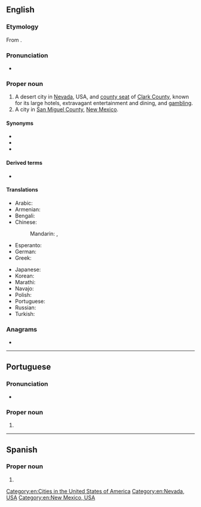 ==English==
{{wikipedia}}

===Etymology===
From {{etyl|es|en}} {{m|es|las}} {{m|es|vegas||the fertile meadows}}.

===Pronunciation===
* {{IPA|lang=en|/lɑs ˈveɪɡəs/}}

===Proper noun===
{{en-proper noun|head=Las Vegas}}

# A desert city in [[Nevada]], USA, and [[county seat]] of [[Clark County]], known for its large hotels, extravagant entertainment and dining, and [[gambling]].
# A city in [[San Miguel County]], [[New Mexico]].

====Synonyms====
* {{l|en|Vegas}}
* {{l|en|Sin City}}
* {{l|en|The Strip}}

====Derived terms====
* {{l|en|Las Vegan}}

====Translations====
{{trans-top|city}}
* Arabic: {{t|ar|لَاس فِيغَاس|m|tr=las fīḡas}}
* Armenian: {{t|hy|Լաս Վեգաս}}
* Bengali: {{t|bn|লাস ভেগাস|tr=Las Bhegas|sc=Beng}}
* Chinese:
*: Mandarin: {{t+|cmn|拉斯維加斯|sc=Hani}}, {{t+|cmn|拉斯维加斯|tr=Lāsīwéijiāsī|sc=Hani}}
* Esperanto: {{t|eo|Lasvegaso}}
* German: {{t+|de|Las Vegas|n}}
* Greek: {{t+|el|Λας Βέγκας|n}}
{{trans-mid}}
* Japanese: {{t|ja|ラスベガス|tr=Rasubegasu}}
* Korean: {{t|ko|라스베이거스|tr=Laseubeigeoseu}}
* Marathi: {{t|mr|लास व्हेगस|n|tr=lāsa vhegāsa|sc=Deva}}
* Navajo: {{t|nv|Naʼazhǫǫsh Hatsoh}}
* Polish: {{t+|pl|Las Vegas|n}}
* Portuguese: {{t|pt|Las Vegas|f}}
* Russian: {{t+|ru|Лас-Ве́гас|m}}
* Turkish: {{t|tr|Las Vegas}}
{{trans-bottom}}

===Anagrams===
* {{anagrams|en|a=aaeglssv|salvages}}

[[Category:en:Cities in the United States of America]]
[[Category:en:Nevada, USA]]
[[Category:en:New Mexico, USA]]

----

==Portuguese==

===Pronunciation===
* {{a|Brazil}} {{IPA|/laz ˈvɛ.ɡɐs/|lang=pt}}

===Proper noun===
{{pt-proper noun|f}}

# {{place|pt|city|s/Nevada|c/United States of America|t1=Las Vegas}}

----

==Spanish==

===Proper noun===
{{es-proper noun|f}}

# {{place|es|city|s/Nevada|c/United States of America|t1=Las Vegas}}